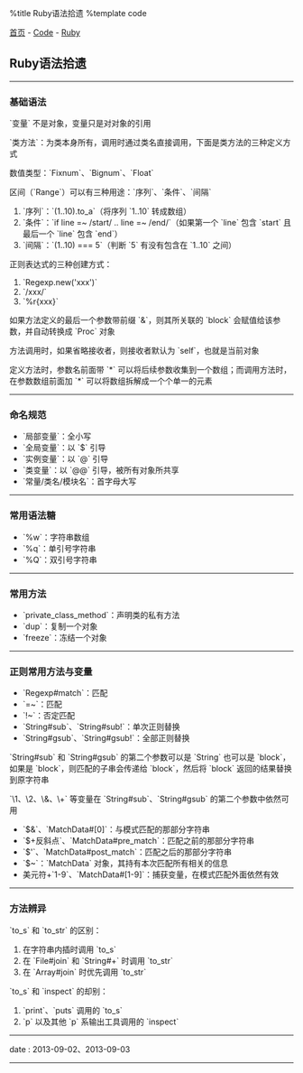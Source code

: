 %title Ruby语法拾遗
%template code

[[../../index|首页]] - [[../index|Code]] - [[index|Ruby]]
==Ruby语法拾遗==
----
===基础语法===

`变量` 不是对象，变量只是对对象的引用

`类方法`：为类本身所有，调用时通过类名直接调用，下面是类方法的三种定义方式
{{{class="brush: ruby"
class ClassName
  def ClassName.class_func1
    '类方法1'
  end

  def self.class_func2
    '类方法2'
  end

  class <<self
    def class_func3
      '类方法3'
    end
  end
end
}}}

数值类型：`Fixnum`、`Bignum`、`Float`

区间（`Range`）可以有三种用途：`序列`、`条件`、`间隔`
# `序列`：`(1..10).to_a`（将序列 `1..10` 转成数组）
# `条件`：`if line =~ /start/ .. line =~ /end/`（如果第一个 `line` 包含 `start` 且最后一个 `line` 包含 `end`）
# `间隔`：`(1..10) === 5`（判断 `5` 有没有包含在 `1..10` 之间）

正则表达式的三种创建方式：
# `Regexp.new('xxx')`
# `/xxx/`
# `%r{xxx}`

如果方法定义的最后一个参数带前缀 `&`，则其所关联的 `block` 会赋值给该参数，并自动转换成 `Proc` 对象

方法调用时，如果省略接收者，则接收者默认为 `self`，也就是当前对象

定义方法时，参数名前面带 `*` 可以将后续参数收集到一个数组；而调用方法时，在参数数组前面加 `*` 可以将数组拆解成一个个单一的元素
----
===命名规范===

* `局部变量`：全小写
* `全局变量`：以 `$` 引导
* `实例变量`：以 `@` 引导
* `类变量`：以 `@@` 引导，被所有对象所共享
* `常量/类名/模块名`：首字母大写
----
===常用语法糖===

* `%w`：字符串数组
* `%q`：单引号字符串
* `%Q`：双引号字符串
----
===常用方法===

* `private_class_method`：声明类的私有方法
* `dup`：复制一个对象
* `freeze`：冻结一个对象
----
===正则常用方法与变量===

* `Regexp#match`：匹配
* `=~`：匹配
* `!~`：否定匹配
* `String#sub`、`String#sub!`：单次正则替换
* `String#gsub`、`String#gsub!`：全部正则替换
`String#sub` 和 `String#gsub` 的第二个参数可以是 `String` 也可以是 `block`，如果是 `block`，则匹配的子串会传递给 `block`，然后将 `block` 返回的结果替换到原字符串

`\1、\2、\&、\+` 等变量在 `String#sub`、`String#gsub` 的第二个参数中依然可用

* `$&`、`MatchData#[0]`：与模式匹配的那部分字符串
* `$+反斜点`、`MatchData#pre_match`：匹配之前的那部分字符串
* `$'`、`MatchData#post_match`：匹配之后的那部分字符串
* `$~`：`MatchData` 对象，其持有本次匹配所有相关的信息
* 美元符+`1-9`、`MatchData#[1-9]`：捕获变量，在模式匹配外面依然有效
----
===方法辨异===

`to_s` 和 `to_str` 的区别：
# 在字符串内插时调用 `to_s`
# 在 `File#join` 和 `String#+` 时调用 `to_str`
# 在 `Array#join` 时优先调用 `to_str`

`to_s` 和 `inspect` 的却别：
# `print`、`puts` 调用的 `to_s`
# `p` 以及其他 `p` 系输出工具调用的 `inspect`
----
<red>date</red> : 2013-09-02、2013-09-03
----
